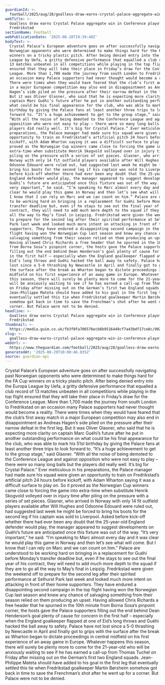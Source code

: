 ```yaml
---
guardianId: >-
  football/2025/aug/28/goalless-draw-earns-crystal-palace-aggregate-win-in-conference-playoff-at-fredrikstad
webTitle: >-
  Goalless draw earns Crystal Palace aggregate win in Conference playoff at
  Fredrikstad
sectionName: Football
webPublicationDate: '2025-08-28T19:39:40Z'
bodyText: >-
  Crystal Palace’s European adventure goes on after successfully navigating past
  Norwegian opponents who were determined to make things hard for the FA Cup
  winners on a tricky plastic pitch. After being denied entry into the Europa
  League by Uefa, a gritty defensive performance that equalled a club record of
  13 matches unbeaten in all competitions while playing in the top flight
  ensured that they will take their place in Friday’s draw for the Conference
  League. More than 1,700 made the journey from south London to Fredrikstad on
  an occasion many Palace supporters had never thought would become a reality.
  There were times when they would have feared that the club’s first away match
  in a major European competition may also end in disappointment as Andreas
  Hagen’s side piled on the pressure after their narrow defeat in the first leg.
  But it was Oliver Glasner, who said that he is expecting more clarity on
  captain Marc Guéhi’s future after he put in another outstanding performance on
  what could be his final appearance for the club, who was able to mark his 51st
  birthday by giving the Palace fans at least another three trips to look
  forward to. “It’s a huge achievement to get to the group stage,” said Glasner.
  “With all the noise of being demoted to the Conference League and against
  opposition who were not easy to play – there were so many long balls but the
  players did really well. It’s big for Crystal Palace.” Ever meticulous in his
  preparations, the Palace manager had made sure his squad were given an
  opportunity to train on Fredrikstad’s artificial pitch 24 hours before
  kickoff, with Adam Wharton saying it was a difficult surface to play on. So it
  proved as the Norwegian Cup winners came close to forcing the game into
  extra-time when substitute Henrik Skogvold volleyed over in injury time after
  piling on the pressure with a series of set pieces. Glasner, who arrived in
  Norway with only 14 fit outfield players available after Will Hughes and
  Odsonne Édouard were ruled out, had suggested last week he might be forced to
  bring his boots for the second leg if his captain was sold to Liverpool. Asked
  before kick-off whether there had ever been any doubt that the 25-year-old
  England defender would play, the manager appeared to suggest developments on
  Guéhi’s future are anticipated once this fixture was out of the way. “It’s
  very important,” he said. “I’m speaking to Marc almost every day and it was
  clear he would play this game in Norway and then let’s see what will come. But
  I know that I can rely on Marc and we can count on him.” Palace are understood
  to be working hard on bringing in a replacement for Guéhi before Monday’s
  transfer deadline but, even if he stays to see out the final year of his
  contract, they will need to add much more depth to the squad if they are to go
  all the way to May’s final in Leipzig. Fredrikstad were given the weekend off
  to prepare for the second leg after their spirited performance at Selhurst
  Park last week and looked much more intent on attacking in front of their home
  supporters. They have endured a disappointing second campaign in the top
  flight having won the Norwegian Cup last season and knew any chance of
  salvaging something from their season relied on them producing an upset.
  Having allowed Chris Richards a free header that he spurned in the 10th minute
  from Borna Sosa’s pinpoint corner, the hosts gave the Palace supporters
  filling out the end behind Dean Henderson’s goal plenty of cause for concern
  in the first half – especially when the England goalkeeper flapped at one of
  Eid’s long throws and Guéhi hacked the ball away to safety. Palace have not
  lost since a 5-0 thrashing by Newcastle in April and finally got to grips with
  the surface after the break as Wharton began to dictate proceedings in central
  midfield on his first experience of an away game in Europe. Whatever happens
  this season, there will surely be plenty more to come for the 21-year-old who
  will be anxiously waiting to see if he has earned a call-up from Thomas Tuchel
  on Friday after missing out on the German’s first two England squads.
  Jean-Philippe Mateta should have added to his goal in the first leg that
  eventually settled this tie when Fredrikstad goalkeeper Martin Børsheim
  somehow got back in time to save the Frenchman’s shot after he went up for a
  corner. But Palace were not to be denied.
headline: >-
  Goalless draw earns Crystal Palace aggregate win in Conference playoff at
  Fredrikstad
thumbnail: >-
  https://media.guim.co.uk/fb3f0fa706576ecb8b9516449cf7a43bdf17ce8c/902_348_2543_2034/500.jpg
slug: >-
  goalless-draw-earns-crystal-palace-aggregate-win-in-conference-playoff-at-fredrikstad
webUrl: >-
  https://www.theguardian.com/football/2025/aug/28/goalless-draw-earns-crystal-palace-aggregate-win-in-conference-playoff-at-fredrikstad
generatedAt: '2025-08-29T10:00:46.835Z'
source: guardian-api
---
```

Crystal Palace’s European adventure goes on after successfully navigating past Norwegian opponents who were determined to make things hard for the FA Cup winners on a tricky plastic pitch. After being denied entry into the Europa League by Uefa, a gritty defensive performance that equalled a club record of 13 matches unbeaten in all competitions while playing in the top flight ensured that they will take their place in Friday’s draw for the Conference League. More than 1,700 made the journey from south London to Fredrikstad on an occasion many Palace supporters had never thought would become a reality. There were times when they would have feared that the club’s first away match in a major European competition may also end in disappointment as Andreas Hagen’s side piled on the pressure after their narrow defeat in the first leg. But it was Oliver Glasner, who said that he is expecting more clarity on captain Marc Guéhi’s future after he put in another outstanding performance on what could be his final appearance for the club, who was able to mark his 51st birthday by giving the Palace fans at least another three trips to look forward to. “It’s a huge achievement to get to the group stage,” said Glasner. “With all the noise of being demoted to the Conference League and against opposition who were not easy to play – there were so many long balls but the players did really well. It’s big for Crystal Palace.” Ever meticulous in his preparations, the Palace manager had made sure his squad were given an opportunity to train on Fredrikstad’s artificial pitch 24 hours before kickoff, with Adam Wharton saying it was a difficult surface to play on. So it proved as the Norwegian Cup winners came close to forcing the game into extra-time when substitute Henrik Skogvold volleyed over in injury time after piling on the pressure with a series of set pieces. Glasner, who arrived in Norway with only 14 fit outfield players available after Will Hughes and Odsonne Édouard were ruled out, had suggested last week he might be forced to bring his boots for the second leg if his captain was sold to Liverpool. Asked before kick-off whether there had ever been any doubt that the 25-year-old England defender would play, the manager appeared to suggest developments on Guéhi’s future are anticipated once this fixture was out of the way. “It’s very important,” he said. “I’m speaking to Marc almost every day and it was clear he would play this game in Norway and then let’s see what will come. But I know that I can rely on Marc and we can count on him.” Palace are understood to be working hard on bringing in a replacement for Guéhi before Monday’s transfer deadline but, even if he stays to see out the final year of his contract, they will need to add much more depth to the squad if they are to go all the way to May’s final in Leipzig. Fredrikstad were given the weekend off to prepare for the second leg after their spirited performance at Selhurst Park last week and looked much more intent on attacking in front of their home supporters. They have endured a disappointing second campaign in the top flight having won the Norwegian Cup last season and knew any chance of salvaging something from their season relied on them producing an upset. Having allowed Chris Richards a free header that he spurned in the 10th minute from Borna Sosa’s pinpoint corner, the hosts gave the Palace supporters filling out the end behind Dean Henderson’s goal plenty of cause for concern in the first half – especially when the England goalkeeper flapped at one of Eid’s long throws and Guéhi hacked the ball away to safety. Palace have not lost since a 5-0 thrashing by Newcastle in April and finally got to grips with the surface after the break as Wharton began to dictate proceedings in central midfield on his first experience of an away game in Europe. Whatever happens this season, there will surely be plenty more to come for the 21-year-old who will be anxiously waiting to see if he has earned a call-up from Thomas Tuchel on Friday after missing out on the German’s first two England squads. Jean-Philippe Mateta should have added to his goal in the first leg that eventually settled this tie when Fredrikstad goalkeeper Martin Børsheim somehow got back in time to save the Frenchman’s shot after he went up for a corner. But Palace were not to be denied.
